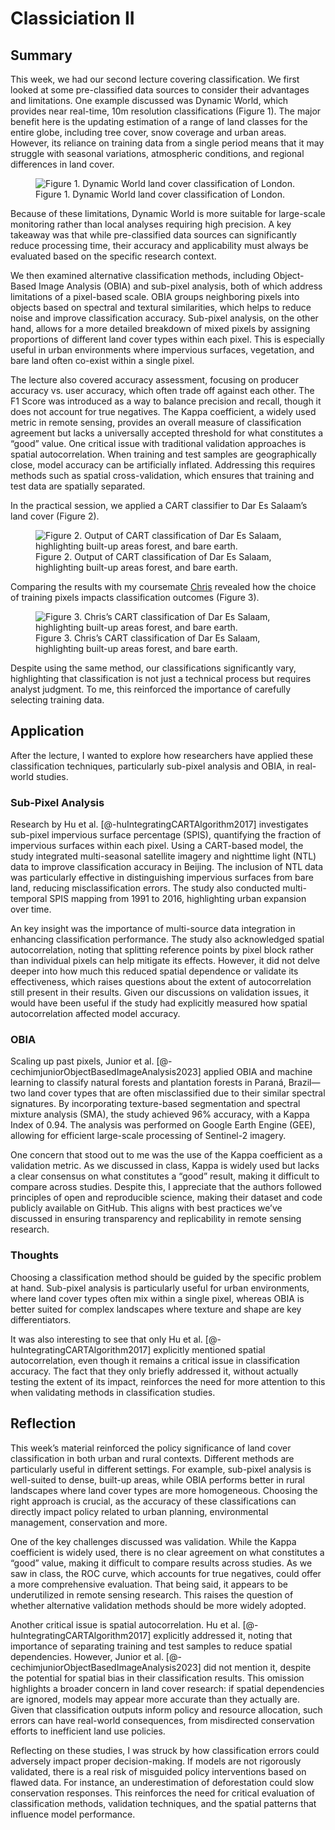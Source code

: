 # Classiciation II

## Summary

This week, we had our second lecture covering classification. We first looked at some pre-classified data sources to consider their advantages and limitations. One example discussed was Dynamic World, which provides near real-time, 10m resolution classifications (Figure 1). The major benefit here is the updating estimation of a range of land classes for the entire globe, including tree cover, snow coverage and urban areas. However, its reliance on training data from a single period means that it may struggle with seasonal variations, atmospheric conditions, and regional differences in land cover.

![Figure 1. Dynamic World land cover classification of London.](images/dynamicworld.jpg)

Because of these limitations, Dynamic World is more suitable for large-scale monitoring rather than local analyses requiring high precision. A key takeaway was that while pre-classified data sources can significantly reduce processing time, their accuracy and applicability must always be evaluated based on the specific research context.

We then examined alternative classification methods, including Object-Based Image Analysis (OBIA) and sub-pixel analysis, both of which address limitations of a pixel-based scale. OBIA groups neighboring pixels into objects based on spectral and textural similarities, which helps to reduce noise and improve classification accuracy. Sub-pixel analysis, on the other hand, allows for a more detailed breakdown of mixed pixels by assigning proportions of different land cover types within each pixel. This is especially useful in urban environments where impervious surfaces, vegetation, and bare land often co-exist within a single pixel.

The lecture also covered accuracy assessment, focusing on producer accuracy vs. user accuracy, which often trade off against each other. The F1 Score was introduced as a way to balance precision and recall, though it does not account for true negatives. The Kappa coefficient, a widely used metric in remote sensing, provides an overall measure of classification agreement but lacks a universally accepted threshold for what constitutes a "good" value. One critical issue with traditional validation approaches is spatial autocorrelation. When training and test samples are geographically close, model accuracy can be artificially inflated. Addressing this requires methods such as spatial cross-validation, which ensures that training and test data are spatially separated.

In the practical session, we applied a CART classifier to Dar Es Salaam’s land cover (Figure 2).

![Figure 2. Output of CART classification of Dar Es Salaam, highlighting built-up areas forest, and bare earth.](images/stefan.jpg)

Comparing the results with my coursemate [Chris](https://github.com/chrisrichman19) revealed how the choice of training pixels impacts classification outcomes (Figure 3).

![Figure 3. Chris's CART classification of Dar Es Salaam, highlighting built-up areas forest, and bare earth.](images/chris.jpeg)

Despite using the same method, our classifications significantly vary, highlighting that classification is not just a technical process but requires analyst judgment. To me, this reinforced the importance of carefully selecting training data.

## Application

After the lecture, I wanted to explore how researchers have applied these classification techniques, particularly sub-pixel analysis and OBIA, in real-world studies.

### Sub-Pixel Analysis

Research by Hu et al. [@-huIntegratingCARTAlgorithm2017] investigates sub-pixel impervious surface percentage (SPIS), quantifying the fraction of impervious surfaces within each pixel. Using a CART-based model, the study integrated multi-seasonal satellite imagery and nighttime light (NTL) data to improve classification accuracy in Beijing. The inclusion of NTL data was particularly effective in distinguishing impervious surfaces from bare land, reducing misclassification errors. The study also conducted multi-temporal SPIS mapping from 1991 to 2016, highlighting urban expansion over time.

An key insight was the importance of multi-source data integration in enhancing classification performance. The study also acknowledged spatial autocorrelation, noting that splitting reference points by pixel block rather than individual pixels can help mitigate its effects. However, it did not delve deeper into how much this reduced spatial dependence or validate its effectiveness, which raises questions about the extent of autocorrelation still present in their results. Given our discussions on validation issues, it would have been useful if the study had explicitly measured how spatial autocorrelation affected model accuracy.

### OBIA

Scaling up past pixels, Junior et al. [@-cechimjuniorObjectBasedImageAnalysis2023] applied OBIA and machine learning to classify natural forests and plantation forests in Paraná, Brazil—two land cover types that are often misclassified due to their similar spectral signatures. By incorporating texture-based segmentation and spectral mixture analysis (SMA), the study achieved 96% accuracy, with a Kappa Index of 0.94. The analysis was performed on Google Earth Engine (GEE), allowing for efficient large-scale processing of Sentinel-2 imagery.

One concern that stood out to me was the use of the Kappa coefficient as a validation metric. As we discussed in class, Kappa is widely used but lacks a clear consensus on what constitutes a "good" result, making it difficult to compare across studies. Despite this, I appreciate that the authors followed principles of open and reproducible science, making their dataset and code publicly available on GitHub. This aligns with best practices we’ve discussed in ensuring transparency and replicability in remote sensing research.

### Thoughts

Choosing a classification method should be guided by the specific problem at hand. Sub-pixel analysis is particularly useful for urban environments, where land cover types often mix within a single pixel, whereas OBIA is better suited for complex landscapes where texture and shape are key differentiators.

It was also interesting to see that only Hu et al. [@-huIntegratingCARTAlgorithm2017] explicitly mentioned spatial autocorrelation, even though it remains a critical issue in classification accuracy. The fact that they only briefly addressed it, without actually testing the extent of its impact, reinforces the need for more attention to this when validating methods in classification studies.

## Reflection

This week’s material reinforced the policy significance of land cover classification in both urban and rural contexts. Different methods are particularly useful in different settings. For example, sub-pixel analysis is well-suited to dense, built-up areas, while OBIA performs better in rural landscapes where land cover types are more homogeneous. Choosing the right approach is crucial, as the accuracy of these classifications can directly impact policy related to urban planning, environmental management, conservation and more.

One of the key challenges discussed was validation. While the Kappa coefficient is widely used, there is no clear agreement on what constitutes a "good" value, making it difficult to compare results across studies. As we saw in class, the ROC curve, which accounts for true negatives, could offer a more comprehensive evaluation. That being said, it appears to be underutilized in remote sensing research. This raises the question of whether alternative validation methods should be more widely adopted.

Another critical issue is spatial autocorrelation. Hu et al. [@-huIntegratingCARTAlgorithm2017] explicitly addressed it, noting that importance of separating training and test samples to reduce spatial dependencies. However, Junior et al. [@-cechimjuniorObjectBasedImageAnalysis2023] did not mention it, despite the potential for spatial bias in their classification results. This omission highlights a broader concern in land cover research: if spatial dependencies are ignored, models may appear more accurate than they actually are. Given that classification outputs inform policy and resource allocation, such errors can have real-world consequences, from misdirected conservation efforts to inefficient land use policies.

Reflecting on these studies, I was struck by how classification errors could adversely impact proper decision-making. If models are not rigorously validated, there is a real risk of misguided policy interventions based on flawed data. For instance, an underestimation of deforestation could slow conservation responses. This reinforces the need for critical evaluation of classification methods, validation techniques, and the spatial patterns that influence model performance.
